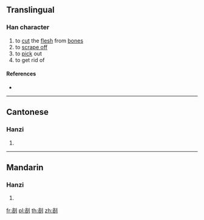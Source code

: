{{character info/new}}
==Translingual==

===Han character===
{{Han char|rn=18|rad=刀|as=06|sn=8|four=|canj=HRLN|ids=⿰各刂}}

# to [[cut]] the [[flesh]] from [[bone]]s
# to [[scrape off]]
# to [[pick]] out
# to get rid of

====References====
* {{Han ref|kx=0138.450|hdz=10336.120|uh=34E2|ud=13538}}

----

==Cantonese==

===Hanzi===
{{yue-hanzi|jyut=[[lok3]]|y=lok3}}

# {{defn|lang=yue|sort=刀06}}

----

==Mandarin==

===Hanzi===
{{cmn-hanzi|pin=[[luò]] ([[luo4]])|wg=lo<sup>4</sup>}}

# {{defn|lang=cmn|sort=刀06}}

[[fr:㓢]]
[[pl:㓢]]
[[th:㓢]]
[[zh:㓢]]